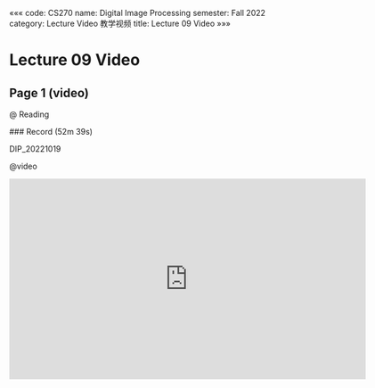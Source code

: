 «««
code: CS270
name: Digital Image Processing
semester: Fall 2022
category: Lecture Video 教学视频
title: Lecture 09 Video
»»»

# Lecture 09 Video

## Page 1 (video)

@ Reading

<div class="markdown-body">
### Record (52m 39s)

DIP_20221019
</div>

@video

<iframe src="https://sbbrisk.com/e/ncwq40sy33oz.html" frameborder=0 marginwidth=0 marginheight=0 scrolling=no width=640 height=360 allowfullscreen></iframe>
